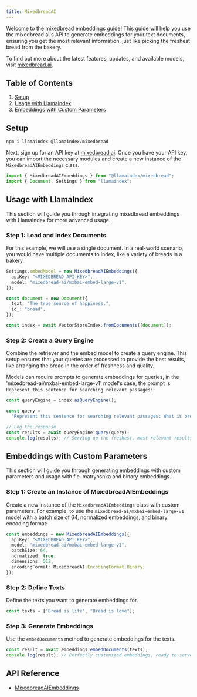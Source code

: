```yaml
---
title: MixedbreadAI
---
```


Welcome to the mixedbread embeddings guide! This guide will help you use the mixedbread ai's API to generate embeddings for your text documents, ensuring you get the most relevant information, just like picking the freshest bread from the bakery.

To find out more about the latest features, updates, and available models, visit [mixedbread.ai](https://mixedbread-ai.com/).

## Table of Contents

1. [Setup](#setup)
2. [Usage with LlamaIndex](#usage-with-llamaindex)
3. [Embeddings with Custom Parameters](#embeddings-with-custom-parameters)

## Setup

```package-install
npm i llamaindex @llamaindex/mixedbread
```

Next, sign up for an API key at [mixedbread.ai](https://mixedbread.ai/). Once you have your API key, you can import the necessary modules and create a new instance of the `MixedbreadAIEmbeddings` class.

```ts
import { MixedbreadAIEmbeddings } from "@llamaindex/mixedbread";
import { Document, Settings } from "llamaindex";
```

## Usage with LlamaIndex

This section will guide you through integrating mixedbread embeddings with LlamaIndex for more advanced usage.

### Step 1: Load and Index Documents

For this example, we will use a single document. In a real-world scenario, you would have multiple documents to index, like a variety of breads in a bakery.

```ts
Settings.embedModel = new MixedbreadAIEmbeddings({
  apiKey: "<MIXEDBREAD_API_KEY>",
  model: "mixedbread-ai/mxbai-embed-large-v1",
});

const document = new Document({
  text: "The true source of happiness.",
  id_: "bread",
});

const index = await VectorStoreIndex.fromDocuments([document]);
```

### Step 2: Create a Query Engine

Combine the retriever and the embed model to create a query engine. This setup ensures that your queries are processed to provide the best results, like arranging the bread in the order of freshness and quality.

Models can require prompts to generate embeddings for queries, in the 'mixedbread-ai/mxbai-embed-large-v1' model's case, the prompt is `Represent this sentence for searching relevant passages:`.

```ts
const queryEngine = index.asQueryEngine();

const query =
  "Represent this sentence for searching relevant passages: What is bread?";

// Log the response
const results = await queryEngine.query(query);
console.log(results); // Serving up the freshest, most relevant results.
```

## Embeddings with Custom Parameters

This section will guide you through generating embeddings with custom parameters and usage with f.e. matryoshka and binary embeddings.

### Step 1: Create an Instance of MixedbreadAIEmbeddings

Create a new instance of the `MixedbreadAIEmbeddings` class with custom parameters. For example, to use the `mixedbread-ai/mxbai-embed-large-v1` model with a batch size of 64, normalized embeddings, and binary encoding format:

```ts
const embeddings = new MixedbreadAIEmbeddings({
  apiKey: "<MIXEDBREAD_API_KEY>",
  model: "mixedbread-ai/mxbai-embed-large-v1",
  batchSize: 64,
  normalized: true,
  dimensions: 512,
  encodingFormat: MixedbreadAI.EncodingFormat.Binary,
});
```

### Step 2: Define Texts

Define the texts you want to generate embeddings for.

```ts
const texts = ["Bread is life", "Bread is love"];
```

### Step 3: Generate Embeddings

Use the `embedDocuments` method to generate embeddings for the texts.

```ts
const result = await embeddings.embedDocuments(texts);
console.log(result); // Perfectly customized embeddings, ready to serve.
```

## API Reference

- [MixedbreadAIEmbeddings](/typescript/framework-api-reference/classes/mixedbreadaiembeddings/)
